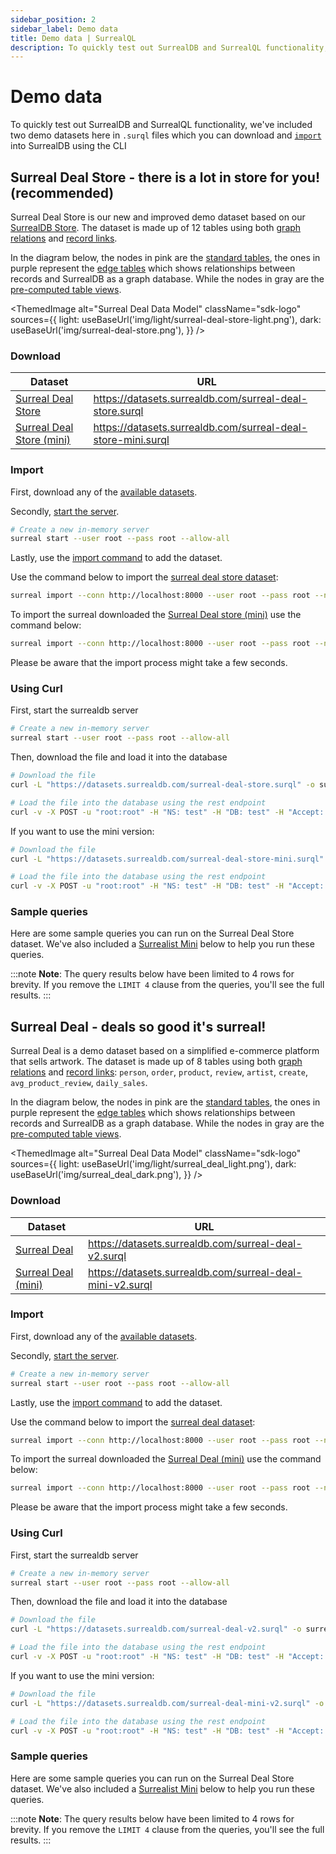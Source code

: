 ```yaml
---
sidebar_position: 2
sidebar_label: Demo data
title: Demo data | SurrealQL
description: To quickly test out SurrealDB and SurrealQL functionality, we've included demo data which you can download and import into SurrealDB.
---
```



# Demo data

To quickly test out SurrealDB and SurrealQL functionality, we've included two demo datasets here in `.surql` files which you can download and [`import`](/docs/surrealdb/cli/import) into SurrealDB using the CLI

## Surreal Deal Store - there is a lot in store for you! (recommended)

Surreal Deal Store is our new and improved demo dataset based on our [SurrealDB Store](https://surrealdb.store/).
The dataset is made up of 12 tables using both [graph relations](/docs/surrealql/statements/relate) and [record links](/docs/surrealql/datamodel/records).

In the diagram below, the nodes in pink are the [standard tables](/docs/surrealql/statements/define/table), the ones in purple represent the [edge tables](/docs/surrealql/statements/relate) which shows relationships between records and SurrealDB as a graph database. While the nodes in gray are the [pre-computed table views](/docs/surrealql/statements/define/table).

<ThemedImage
  alt="Surreal Deal Data Model"
  className="sdk-logo"
  sources={{
    light: useBaseUrl('img/light/surreal-deal-store-light.png'),
    dark: useBaseUrl('img/surreal-deal-store.png'),
  }}
/>


### Download

| Dataset                                                                          | URL                                                       |
| -------------------------------------------------------------------------------- | --------------------------------------------------------- |
| [Surreal Deal Store](https://datasets.surrealdb.com/surreal-deal-store.surql)             | https://datasets.surrealdb.com/surreal-deal-store.surql      |
| [Surreal Deal Store (mini)](https://datasets.surrealdb.com/surreal-deal-store-mini.surql) | https://datasets.surrealdb.com/surreal-deal-store-mini.surql |

### Import

First, download any of the [available datasets](#download).

Secondly, [start the server](/docs/surrealdb/cli/start).

```bash
# Create a new in-memory server
surreal start --user root --pass root --allow-all
```

Lastly, use the [import command](/docs/surrealdb/cli/import) to add the dataset.

Use the command below to import the [surreal deal store dataset](https://datasets.surrealdb.com/surreal-deal-store.surql):

```bash
surreal import --conn http://localhost:8000 --user root --pass root --ns test --db test surreal-deal-store.surql
```

To import the surreal downloaded the [Surreal Deal store (mini)](https://datasets.surrealdb.com/surreal-deal-store-mini.surql) use the command below:

```bash
surreal import --conn http://localhost:8000 --user root --pass root --ns test --db test surreal-deal-store-mini.surql
```

Please be aware that the import process might take a few seconds.


### Using Curl

First, start the surrealdb server

```bash
# Create a new in-memory server
surreal start --user root --pass root --allow-all
```

Then, download the file and load it into the database

```bash
# Download the file
curl -L "https://datasets.surrealdb.com/surreal-deal-store.surql" -o surreal-deal-store.surql

# Load the file into the database using the rest endpoint
curl -v -X POST -u "root:root" -H "NS: test" -H "DB: test" -H "Accept: application/json" --data-binary @surreal-deal-store.surql http://localhost:8000/import
```

If you want to use the mini version:

```bash
# Download the file
curl -L "https://datasets.surrealdb.com/surreal-deal-store-mini.surql" -o surreal-deal-store-mini.surql

# Load the file into the database using the rest endpoint
curl -v -X POST -u "root:root" -H "NS: test" -H "DB: test" -H "Accept: application/json" --data-binary @surreal-deal-store-mini.surql http://localhost:8000/import
```

### Sample queries

Here are some sample queries you can run on the Surreal Deal Store dataset. We've also included a [Surrealist Mini](https://surrealist.app/mini) below to help you run these queries.

:::note
__Note__: The query results below have been limited to 4 rows for brevity. If you remove the `LIMIT 4` clause from the queries, you'll see the full results.
:::


<SurrealistMini url='https://surrealist.app/mini?query=--+Query+1%3A+Using+record+links+to+select+from+the+seller+table+%0ASELECT%0A++name%2C%0A++seller.name%0AFROM+product+LIMIT+4%3B%0A%0A%0A--+Query+2%3A+Using+graph+relations+to+select+from+the+person+and+product+table%0ASELECT%0A++++time.created_at as order_date%2C%0A++++product_name%2C%0A++++%3C-person.name+as+person_name%2C%0A++++-%3Eproduct.details%0AFROM+order+LIMIT+4%3B%0A%0A%0A--+Query+3%3A+Conditional+filtering+based+on+an+embedded+object+property.%0ASELECT+%0A++name%2C%0A++email+%0AFROM+person+%0AWHERE+address.country+%3F%3D+%22England%22+LIMIT+4%3B%09%0A%0A%0A--+Query+4%3A+Conditional+filtering+using+record+links.%0ASELECT+*+FROM+review%0AWHERE+-%3Eproduct.sub_category+%3F%3D+%22Activewear%22+LIMIT+4%3B%0A%0A%0A--+Query+5%3A+Count+orders+based+on+order+status%0ASELECT+count%28%29+FROM+order%0AWHERE+order_status+IN+%5B+%22processed%22%2C+%22shipped%22%5D%0AGROUP+ALL+LIMIT+4%3B%0A%0A%0A--+Query+6%3A+Get+a+deduplicated+list+of+products+that+were+ordered%0ASELECT+%0A++++array%3A%3Adistinct%28product_name%29+as+ordered_products%0AFROM+order%0AGROUP+ALL+LIMIT+4%3B%0A%0A%0A--+Query+7%3A+Get+the+average+price+per+product+category%0ASELECT+%0A++++-%3Eproduct.category+AS+product_category%2C%0A++++math%3A%3Amean%28price%29+AS+avg_price%0AFROM+order%0AGROUP+BY+product_category%0AORDER+BY+avg_price+DESC+LIMIT+4%3B%0A%0A%0A--+Query+8%3A+encapsulating+logic+in+a+function%0ARETURN+fn%3A%3Anumber_of_unfulfilled_orders%28%29%3B%0A%0A%0A--+Query+9%3A+using+a+custom+fuction+for+currency+conversion%0ASELECT+%0A++++product_name%2C%0A++++fn%3A%3Apound_to_usd%28price%29+AS+price_usd%0AFROM+order+LIMIT+4%3B&dataset=surreal-deal-store&orientation=horizontal'/>


## Surreal Deal - deals so good it's surreal!

Surreal Deal is a demo dataset based on a simplified e-commerce platform that sells artwork.
The dataset is made up of 8 tables using both [graph relations](/docs/surrealql/statements/relate) and [record links](/docs/surrealql/datamodel/records):
`person`, `order`, `product`, `review`, `artist`, `create`, `avg_product_review`, `daily_sales`.

In the diagram below, the nodes in pink are the [standard tables](/docs/surrealql/statements/define/table), the ones in purple represent the [edge tables](/docs/surrealql/statements/relate) which shows relationships between records and SurrealDB as a graph database. While the nodes in gray are the [pre-computed table views](/docs/surrealql/statements/define/table).

<ThemedImage
  alt="Surreal Deal Data Model"
  className="sdk-logo"
  sources={{
    light: useBaseUrl('img/light/surreal_deal_light.png'),
    dark: useBaseUrl('img/surreal_deal_dark.png'),
  }}
/>

### Download

| Dataset                                                                          | URL                                                       |
| -------------------------------------------------------------------------------- | --------------------------------------------------------- |
| [Surreal Deal](https://datasets.surrealdb.com/surreal-deal-v2.surql)             | https://datasets.surrealdb.com/surreal-deal-v2.surql     |
| [Surreal Deal (mini)](https://datasets.surrealdb.com/surreal-deal-mini-v2.surql) | https://datasets.surrealdb.com/surreal-deal-mini-v2.surql |

### Import

First, download any of the [available datasets](/docs/surrealdb/surrealql/demo#download-1).

Secondly, [start the server](/docs/surrealdb/cli/start).

```bash
# Create a new in-memory server
surreal start --user root --pass root --allow-all
```

Lastly, use the [import command](/docs/surrealdb/cli/import) to add the dataset.

Use the command below to import the [surreal deal dataset](https://datasets.surrealdb.com/surreal-deal-v2.surql):

```bash
surreal import --conn http://localhost:8000 --user root --pass root --ns test --db test surreal-deal-v2.surql
```

To import the surreal downloaded the [Surreal Deal (mini)](https://datasets.surrealdb.com/surreal-deal-mini-v2.surql) use the command below:

```bash
surreal import --conn http://localhost:8000 --user root --pass root --ns test --db test surreal-deal-mini-v2.surql
```

Please be aware that the import process might take a few seconds.


### Using Curl

First, start the surrealdb server

```bash
# Create a new in-memory server
surreal start --user root --pass root --allow-all
```

Then, download the file and load it into the database

```bash
# Download the file
curl -L "https://datasets.surrealdb.com/surreal-deal-v2.surql" -o surreal-deal-v2.surql

# Load the file into the database using the rest endpoint
curl -v -X POST -u "root:root" -H "NS: test" -H "DB: test" -H "Accept: application/json" --data-binary @surreal-deal-v2.surql http://localhost:8000/import
```

If you want to use the mini version:

```bash
# Download the file
curl -L "https://datasets.surrealdb.com/surreal-deal-mini-v2.surql" -o surreal-deal-mini-v2.surql

# Load the file into the database using the rest endpoint
curl -v -X POST -u "root:root" -H "NS: test" -H "DB: test" -H "Accept: application/json" --data-binary @surreal-deal-mini-v2.surql http://localhost:8000/import
```

### Sample queries

Here are some sample queries you can run on the Surreal Deal Store dataset. We've also included a [Surrealist Mini](https://surrealist.app/mini) below to help you run these queries.

:::note
__Note__: The query results below have been limited to 4 rows for brevity. If you remove the `LIMIT 4` clause from the queries, you'll see the full results.
:::

<SurrealistMini url='https://surrealist.app/mini?query=--+Query+1%3A+Using+record+links+to+select+from+the+person+and+product+table%0ASELECT%0A++++rating%2C%0A++++person.name%2C%0A++++product.name+AS+product_name%0AFROM+review+LIMIT+4%3B%0A%0A--+Query+2%3A+Using+graph+relations+to+select+from+the+person+and+product+table%0ASELECT%0A++++order_date%2C%0A++++product_name%2C%0A++++%3C-person.name+as+person_name%2C%0A++++-%3Eproduct.description%0AFROM+order+LIMIT+4%3B%0A%0A--+Query+3%3AConditional+filtering+based+on+an+embedded+object+property.%0ASELECT+%0A++name%2C%0A++email+%0AFROM+person+%0AWHERE+address.country+%3D+%22England%22+LIMIT+4%3B%09%0A%0A--+Query+4%3A+Conditional+filtering+using+record+links.%0ASELECT+*+FROM+review%0AWHERE+product.category+%3D+%22charcoal%22+LIMIT+4%3B%0A%0A--+Query+5%3A+Count+orders+based+on+order+status%0ASELECT+count%28%29+FROM+order%0AWHERE+order_status+IN+%5B%22delivered%22%2C+%22processing%22%2C+%22shipped%22%5D%0AGROUP+ALL+LIMIT+4%3B%0A%0A--+Query+6%3A+Get+a+deduplicated+list+of+products+that+were+ordered%0ASELECT+%0A++++array%3A%3Adistinct%28product_name%29+as+ordered_products%0AFROM+order%0AGROUP+ALL+LIMIT+4%3B%0A%0A--+Query+7%3A+Get+the+average+price+per+product+category%0ASELECT+%0A++++-%3Eproduct.category+AS+product_category%2C%0A++++math%3A%3Amean%28price%29+AS+avg_price%0AFROM+order%0AGROUP+BY+product_category%0AORDER+BY+avg_price+DESC+LIMIT+4%3B%0A%0A--+Query+8%3A+encapsulating+logic+in+a+function%0ARETURN+fn%3A%3Anumber_of_unfulfilled_orders%28%29%3B%0A%0A--+Query+9%3A+using+a+custom+fuction+for+currency+conversion%0ASELECT+%0A++++product_name%2C%0A++++fn%3A%3Apound_to_usd%28price%29+AS+price_usd%0AFROM+order+LIMIT+4%3B&dataset=surreal-deal&orientation=horizontal'/>